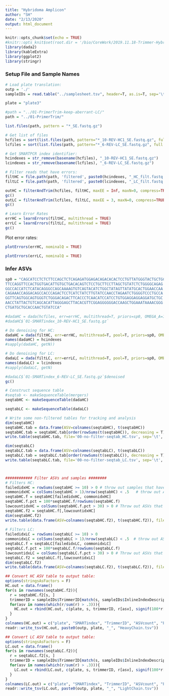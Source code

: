 ```yaml
---
title: "Hybridoma Amplicon"
author: "SH"
date: "2/13/2020"
output: html_document
---
```


```r
knitr::opts_chunk$set(echo = TRUE)
#knitr::opts_knit$set(root.dir = '/bio/CoreWork/2019.11.18-Trimmer-Hybridoma-Seq/2020-02-07-run-rerun_of_27-samples-SMARTPCR')
library(dada2)
library(kableExtra)
library(ggplot2)
library(stringr)
```

### Setup File and Sample Names

```r
# Load plate translation:
outp = './'
sampleIDs = read.table("../samplesheet.tsv", header=T, as.is=T, sep='\t')

plate = "plate3"

#path = "../01-PrimerTrim-keep-aberrant-LC/"
path = "../01-PrimerTrim/"

list.files(path, pattern = "*_SE.fastq.gz")

# Get list of files
hcfiles = sort(list.files(path, pattern="*_10-REV-HC1_SE.fastq.gz", full.names=T))
lcfiles = sort(list.files(path, pattern="*_6-REV-LC_SE.fastq.gz", full.names=T))

# Get SMARTPCR index identifier:
hcindexes = str_remove(basename(hcfiles), "_10-REV-HC1_SE.fastq.gz")
lcindexes = str_remove(basename(lcfiles), "_6-REV-LC_SE.fastq.gz")

# Filter reads that have errors:
filtHC = file.path(path, 'filtered', paste0(hcindexes, "_HC_filt.fastq.gz"))
filtLC = file.path(path, 'filtered', paste0(lcindexes, "_LC_filt.fastq.gz"))

outHC = filterAndTrim(hcfiles, filtHC, maxEE = Inf, maxN=0, compress=TRUE, multithread=TRUE, truncQ=0)
gc()
outLC = filterAndTrim(lcfiles, filtLC, maxEE = 3, maxN=0, compress=TRUE, multithread=TRUE, truncQ=0)
gc()

# Learn Error Rates
errHC = learnErrors(filtHC, multithread = TRUE)
errLC = learnErrors(filtLC, multithread = TRUE)
gc()

```

Plot error rates:

```r
plotErrors(errHC, nominalQ = TRUE)

```

```r
plotErrors(errLC, nominalQ = TRUE)

```


### Infer ASVs

```r

sp0 = "CAGCATCCTCTCTTCCAGCTCTCAGAGATGGAGACAGACACACTCCTGTTATGGGTACTGCTGCTCTGGG
TTCCAGGTTCCACTGGTGACATTGTGCTGACACAGTCTCCTGCTTCCTTAGCTGTATCTCTGGGGCAGAG
GGCCACCATCTCATACAGGGCCAGCAAAAGTGTCAGTACATCTGGCTATAGTTATATGCACTGGAACCAA
CAGAAACCAGGACAGCCACCCAGACTCCTCATCTATCTTGTATCCAACCTAGAATCTGGGGTCCCTGCCA
GGTTCAGTGGCAGTGGGTCTGGGACAGACTTCACCCTCAACATCCATCCTGTGGAGGAGGAGGATGCTGC
AACCTATTACTGTCAGCACATTAGGGAGCTTACACGTTCGGAGGGGGGACCAAGCTGGAAATAAAACGGG
CTGATGCTGCACCAACTGTATCCA"

#dadaHC = dada(hcfiles, err=errHC, multithread=T, priors=sp0, OMEGA_A=1e-50, OMEGA_C=1, pool=T)
#dadaHC$`01-SMARTindex_10-REV-HC1_SE.fastq.gz`

# Do denoising for HC:
dadaHC = dada(filtHC, err=errHC, multithread=T, pool=T, priors=sp0, OMEGA_A=1e-60, OMEGA_C=0)
names(dadaHC) = hcindexes
#sapply(dadaHC, getN))

# Do denoising for LC:
dadaLC = dada(filtLC, err=errLC, multithread=T, pool=T, priors=sp0, OMEGA_A=1e-60, OMEGA_C=0)
names(dadaLC) = lcindexes
#sapply(dadaLC, getN)

#dadaLC$`01-SMARTindex_6-REV-LC_SE.fastq.gz`$denoised
gc()

# Construct sequence table
#seqtab <- makeSequenceTable(mergers)
seqtabHC <- makeSequenceTable(dadaHC)

seqtabLC <- makeSequenceTable(dadaLC)

# Write some non-filtered tables for tracking and analysis
dim(seqtabHC)
seqtabHC.tab = data.frame(ASV=colnames(seqtabHC), t(seqtabHC))
seqtabHC.tab = seqtabHC.tab[order(rowSums(t(seqtabHC)), decreasing = T), ]
write.table(seqtabHC.tab, file='00-no-filter-seqtab_HC.tsv', sep='\t', row.names=F)

dim(seqtabLC)
seqtabLC.tab = data.frame(ASV=colnames(seqtabLC), t(seqtabLC))
seqtabLC.tab = seqtabLC.tab[order(rowSums(t(seqtabLC)), decreasing = T), ]
write.table(seqtabLC.tab, file='00-no-filter-seqtab_LC.tsv', sep='\t', row.names=F)



############ Filter ASVs and samples ########
# Filters HC:
failedidxHC = rowSums(seqtabHC >= 10) > 0 # throw out samples that have no ASV with at least 10 reads of support 
commonidxHC = colSums(seqtabHC > 1)/nrow(seqtabHC) < .5   # throw out ASVs that show up in > 50% of samples 
seqtabHC.f = seqtabHC[failedidxHC, commonidxHC]
seqtabHC.f.pct = 100*seqtabHC.f/rowSums(seqtabHC.f)
lowcountidxHC = colSums(seqtabHC.f.pct > 30) > 0 # Throw out ASVs that do not get support from at least 30% of reads
seqtabHC.f2 = seqtabHC.f[,lowcountidxHC]
dim(seqtabHC.f2)
write.table(data.frame(ASV=colnames(seqtabHC.f2), t(seqtabHC.f2)), file='01-filtered-seqtab_HC.tsv', sep='\t', row.names = F)
  
# Filters LC:
failedidxLC = rowSums(seqtabLC >= 10) > 0
commonidxLC = colSums(seqtabLC > 1)/nrow(seqtabLC) < .5  # throw out ASVs that show up in >2 samples
seqtabLC.f = seqtabLC[failedidxLC, commonidxLC]
seqtabLC.f.pct = 100*seqtabLC.f/rowSums(seqtabLC.f)
lowcountidxLC = colSums(seqtabLC.f.pct > 30) > 0 # Throw out ASVs that do not get support from at least 30% of reads
seqtabLC.f2 = seqtabLC.f[,lowcountidxLC]
dim(seqtabLC.f2)
write.table(data.frame(ASV=colnames(seqtabLC.f2), t(seqtabLC.f2)), file='01-filtered-seqtab_LC.tsv', sep='\t', row.names=F)

## Convert HC ASV table to output table:
options(stringsAsFactors = F)
HC.out = data.frame()
for(s in rownames(seqtabHC.f2)){
  r = seqtabHC.f2[s, ]  
  trimmerID = sampleIDs$TrimmerID[match(s, sampleIDs$InlineIndexDescription)]
  for(asv in names(which(r/sum(r) > .3))){
    HC.out = rbind(HC.out, c(plate, s, trimmerID, r[asv], signif(100*r[asv]/sum(seqtabHC[s,]), 3), asv))
  }
}
colnames(HC.out) = c("plate", "SMARTindex", "TrimmerID", "ASVcount", "PctSupport", "HeavyChain")
readr::write_tsv(HC.out, paste0(outp, plate, "_", "HeavyChain.tsv"))

## Convert LC ASV table to output table:
options(stringsAsFactors = F)
LC.out = data.frame()
for(s in rownames(seqtabLC.f2)){
  r = seqtabLC.f2[s, ]  
  trimmerID = sampleIDs$TrimmerID[match(s, sampleIDs$InlineIndexDescription)]
  for(asv in names(which(r/sum(r) > .3))){
    LC.out = rbind(LC.out, c(plate, s, trimmerID, r[asv], signif(100*r[asv]/sum(seqtabLC[s,]), 3), asv))
  }
}
colnames(LC.out) = c("plate", "SMARTindex", "TrimmerID", "ASVcount", "PctSupport", "LightChain")
readr::write_tsv(LC.out, paste0(outp, plate, "_", "LightChain.tsv"))



```


